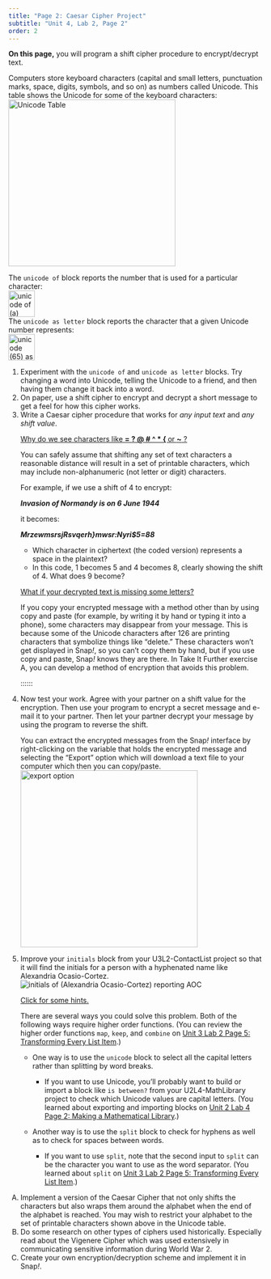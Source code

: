```yaml
---
title: "Page 2: Caesar Cipher Project"
subtitle: "Unit 4, Lab 2, Page 2"
order: 2
---
```


:::::: learn
**On this page,** you will program a shift cipher procedure
to encrypt/decrypt text.
::::::

Computers store keyboard characters (capital and small letters,
punctuation marks, space, digits, symbols, and so on) as numbers called
Unicode. This table shows the Unicode for some of the keyboard
characters:<br />
<img src="/img/4-internet/img_CaesarCipher/Mary_CharacterTable.jpeg" alt="Unicode Table" class="ms-4 noshadow" height="330px"/>

The `unicode of` block reports the number that is used for
a particular character:<br />
<img src="/img/4-internet/img_CaesarCipher/SnapUnicode1.png" title="unicode of (a) reporting &apos;97&apos;" alt="unicode of (a) reporting &apos;97&apos;" class="ms-4" height="52"/><br />
The `unicode as letter` block reports the character that a
given Unicode number represents:<br />
<img src="/img/4-internet/img_CaesarCipher/SnapUnicode2.png" title="unicode (65) as letter reporting &apos;A&apos;" alt="unicode (65) as letter reporting &apos;A&apos;" class="ms-4" height="52"/>

:::::: {#second .forYouToDo}

<ol>

<li>Experiment with the `unicode of` and `unicode as
letter` blocks. Try changing a word into Unicode, telling the
Unicode to a friend, and then having them change it back into a
word.</li>

<li>On paper, use a shift cipher to encrypt and decrypt a short message
to get a feel for how this cipher works.</li>

<li>Write a Caesar cipher procedure that works for <em>any input
text</em> and <em>any shift value</em>.</li>

::::: endnote
<a href="#hint-characters" data-bs-toggle="collapse" title="Why do we see characters like = ? @ # ^ * { or ~ ?">Why
do we see characters like **= ? \@ \# \^ \* { ** or
**\~** ?</a>

:::: {#hint-characters .collapse}
You can safely assume that shifting any set of text characters a
reasonable distance will result in a set of printable characters, which
may include non-alphanumeric (not letter or digit) characters.

For example, if we use a shift of 4 to encrypt:

<p class="ms-4">
<em>**Invasion of Normandy is on 6 June 1944**</em>
</p>

it becomes:

<p class="ms-4">
<em>**Mrzewmsr$sj$Rsvqerh}$mw$sr$:$Nyri\$5=88**</em>
</p>

<ul>
<li>Which character in ciphertext (the coded version) represents a space
in the plaintext?</li>

<li>In this code, 1 becomes 5 and 4 becomes 8, clearly showing the shift
of 4. What does 9 become?</li>
</ul>

::::

<a href="#hint-missing" data-bs-toggle="collapse" title="What if your decrypted text is missing some letters?">What
if your decrypted text is missing some letters?</a>

:::: {#hint-missing .collapse}
If you copy your encrypted message with a method other than by using
copy and paste (for example, by writing it by hand or typing it into a
phone), some characters may disappear from your message. This is because
some of the Unicode characters after 126 are printing characters that
symbolize things like "delete." These characters won't get displayed in
Snap<em>!</em>, so you can't copy them by hand, but if you use copy and
paste, Snap<em>!</em> knows they are there. In Take It Further exercise
A, you can develop a method of encryption that avoids this problem.
::::

:::::
::::::

<li>Now test your work. Agree with your partner on a shift value for the
encryption. Then use your program to encrypt a secret message and e-mail
it to your partner. Then let your partner decrypt your message by using
the program to reverse the shift.</li>

::: endnote

You can extract the encrypted messages from the Snap<em>!</em> interface
by right-clicking on the variable that holds the encrypted message and
selecting the "Export" option which will download a text file to your
computer which then you can copy/paste.<br />
<img src="/img/4-internet/img_CaesarCipher/Export.png" title="export option" alt="export option" class="ms-4" width="350"/>

:::

</ol>
:::

:::::: ifTime
<ol start="5">

<li>

Improve your `initials` block from your U3L2-ContactList
project so that it will find the initials for a person with a hyphenated
name like Alexandria Ocasio-Cortez.<br />
<img src="/img/4-internet/initials-reporting-aoc.png" title="initials of (Alexandria Ocasio-Cortez) reporting AOC" alt="initials of (Alexandria Ocasio-Cortez) reporting AOC" class="ms-4"/>

::: endnote
<a href="#hint-initials" data-bs-toggle="collapse" title="Click for some hints about improving your initials block.">Click
for some hints.</a>

::: {#hint-initials .collapse}
There are several ways you could solve this problem. Both of the
following ways require higher order functions. (You can review the
higher order functions `map`, `keep`, and
`combine` on
<a href="/unit-3/lab-2/5-mapping-over-list.html" title="Unit 3 Lab 2 Page 5: Transforming Every List Item">Unit
3 Lab 2 Page 5: Transforming Every List Item</a>.)

<ul>

<li>

One way is to use the `unicode` block to select all the
capital letters rather than splitting by word breaks.\

<ul>

<li>If you want to use Unicode, you'll probably want to build or import
a block like `is between?` from your U2L4-MathLibrary project
to check which Unicode values are capital letters. (You learned about
exporting and importing blocks on
<a href="/unit-2/lab-4/2-math-predicates.html" title="Unit 2 Lab 4 Page 2: Making a Mathematical Library">Unit
2 Lab 4 Page 2: Making a Mathematical Library</a>.)</li>

</ul>

</li>

<li>

Another way is to use the `split` block to check for hyphens
as well as to check for spaces between words.

<ul>

<li>If you want to use `split`, note that the second input to
`split` can be the character you want to use as the word
separator. (You learned about `split` on
<a href="/unit-3/lab-2/5-mapping-over-list.html" title="Unit 3 Lab 2 Page 5: Transforming Every List Item">Unit
3 Lab 2 Page 5: Transforming Every List Item</a>.)</li>

</ul>

</li>

</ul>
:::
:::

</li>

</ol>
::::::

::: takeItFurther
<ol type="A">

<li>Implement a version of the Caesar Cipher that not only shifts the
characters but also wraps them around the alphabet when the end of the
alphabet is reached. You may wish to restrict your alphabet to the set
of printable characters shown above in the Unicode table.</li>

<li>Do some research on other types of ciphers used historically.
Especially read about the Vigenere Cipher which was used extensively in
communicating sensitive information during World War 2.</li>

<li>Create your own encryption/decryption scheme and implement it in
Snap<em>!</em>.</li>

</ol>
:::
